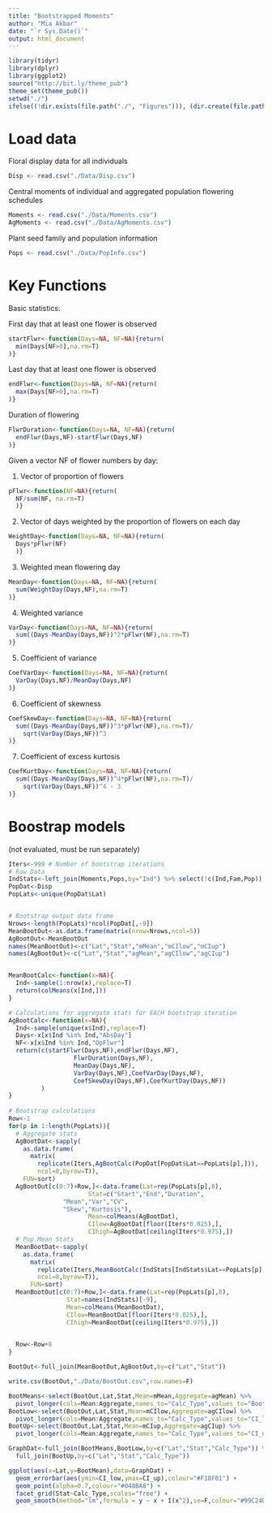 ```yaml
---
title: "Bootstrapped Moments"
author: "Mia Akbar"
date: "`r Sys.Date()`"
output: html_document
---
```



```r
library(tidyr)
library(dplyr)
library(ggplot2)
source("http://bit.ly/theme_pub")
theme_set(theme_pub()) 
setwd("./")
ifelse((!dir.exists(file.path("./", "Figures"))), (dir.create(file.path("./", "Figures"))), FALSE)
```

# Load data

Floral display data for all individuals

```r
Disp <- read.csv("./Data/Disp.csv")
```


Central moments of individual and aggregated population flowering schedules 

```r
Moments <- read.csv("./Data/Moments.csv")
AgMoments <- read.csv("./Data/AgMoments.csv")
```

Plant seed family and population information

```r
Pops <- read.csv("./Data/PopInfo.csv")
```

# Key Functions

Basic statistics:

First day that at least one flower is observed

```r
startFlwr<-function(Days=NA, NF=NA){return(
  min(Days[NF>0],na.rm=T)
)}
```

Last day that at least one flower is observed

```r
endFlwr<-function(Days=NA, NF=NA){return(
  max(Days[NF>0],na.rm=T)
)}
```

Duration of flowering

```r
FlwrDuration<-function(Days=NA, NF=NA){return(
  endFlwr(Days,NF)-startFlwr(Days,NF)
)}
```


Given a vector NF of flower numbers by day:

1. Vector of proportion of flowers

```r
pFlwr<-function(NF=NA){return(
  NF/sum(NF, na.rm=T)
  )}
```

2. Vector of days weighted by the proportion of flowers on each day

```r
WeightDay<-function(Days=NA, NF=NA){return(
  Days*pFlwr(NF)
  )}
```

3. Weighted mean flowering day

```r
MeanDay<-function(Days=NA, NF=NA){return(
  sum(WeightDay(Days,NF),na.rm=T)
)}
```

4. Weighted variance

```r
VarDay<-function(Days=NA, NF=NA){return(
  sum((Days-MeanDay(Days,NF))^2*pFlwr(NF),na.rm=T)
)}
```

5. Coefficient of variance

```r
CoefVarDay<-function(Days=NA, NF=NA){return(
  VarDay(Days,NF)/MeanDay(Days,NF)
)}
```

6. Coefficient of skewness

```r
CoefSkewDay<-function(Days=NA, NF=NA){return(
  sum((Days-MeanDay(Days,NF))^3*pFlwr(NF),na.rm=T)/
    sqrt(VarDay(Days,NF))^3
)}
```

7. Coefficient of excess kurtosis

```r
CoefKurtDay<-function(Days=NA, NF=NA){return(
  sum((Days-MeanDay(Days,NF))^4*pFlwr(NF),na.rm=T)/
    sqrt(VarDay(Days,NF))^4 - 3
)}
```

# Boostrap models

(not evaluated, must be run separately)

```r
Iters<-999 # Number of bootstrap iterations
# Raw Data
IndStats<-left_join(Moments,Pops,by="Ind") %>% select(!c(Ind,Fam,Pop))
PopDat<-Disp
PopLats<-unique(PopDat$Lat)


# Bootstrap output data frame
Nrows<-length(PopLats)*ncol(PopDat[,-9])
MeanBootOut<-as.data.frame(matrix(nrow=Nrows,ncol=5))
AgBootOut<-MeanBootOut
names(MeanBootOut)<-c("Lat","Stat","mMean","mCIlow","mCIup")
names(AgBootOut)<-c("Lat","Stat","agMean","agCIlow","agCIup")


MeanBootCalc<-function(x=NA){
  Ind<-sample(1:nrow(x),replace=T)
  return(colMeans(x[Ind,]))
}

# Calculations for aggregate stats for EACH bootstrap iteration
AgBootCalc<-function(x=NA){
  Ind<-sample(unique(x$Ind),replace=T)
  Days<-x[x$Ind %in% Ind,"AbsDay"]
  NF<-x[x$Ind %in% Ind,"OpFlwr"]
  return(c(startFlwr(Days,NF),endFlwr(Days,NF),
                  FlwrDuration(Days,NF),
                  MeanDay(Days,NF),
                  VarDay(Days,NF),CoefVarDay(Days,NF),
                  CoefSkewDay(Days,NF),CoefKurtDay(Days,NF))
         )
}
                 
# Bootstrap calculations
Row<-1
for(p in 1:length(PopLats)){
  # Aggregate stats
  AgBootDat<-sapply(
    as.data.frame(
      matrix(
        replicate(Iters,AgBootCalc(PopDat[PopDat$Lat==PopLats[p],])),
        ncol=8,byrow=T)),
    FUN=sort)
  AgBootOut[c(0:7)+Row,]<-data.frame(Lat=rep(PopLats[p],8),
                      Stat=c("Start","End","Duration",
               "Mean","Var","CV",
               "Skew","Kurtosis"),
                      Mean=colMeans(AgBootDat),
                      CIlow=AgBootDat[floor(Iters*0.025),],
                      CIhigh=AgBootDat[ceiling(Iters*0.975),])
  # Pop Mean Stats
  MeanBootDat<-sapply(
    as.data.frame(
      matrix(
        replicate(Iters,MeanBootCalc(IndStats[IndStats$Lat==PopLats[p],-9])),
        ncol=8,byrow=T)),
      FUN=sort)
  MeanBootOut[c(0:7)+Row,]<-data.frame(Lat=rep(PopLats[p],8),
                Stat=names(IndStats)[-9],
                Mean=colMeans(MeanBootDat),
                CIlow=MeanBootDat[floor(Iters*0.025),],
                CIhigh=MeanBootDat[ceiling(Iters*0.975),])
    

  Row<-Row+8
}

BootOut<-full_join(MeanBootOut,AgBootOut,by=c("Lat","Stat"))

write.csv(BootOut,"./Data/BootOut.csv",row.names=F)
```


```r

BootMeans<-select(BootOut,Lat,Stat,Mean=mMean,Aggregate=agMean) %>%
  pivot_longer(cols=Mean:Aggregate,names_to="Calc_Type",values_to="BootMean")
BootLow<-select(BootOut,Lat,Stat,Mean=mCIlow,Aggregate=agCIlow) %>%
  pivot_longer(cols=Mean:Aggregate,names_to="Calc_Type",values_to="CI_low")
BootUp<-select(BootOut,Lat,Stat,Mean=mCIup,Aggregate=agCIup) %>%
  pivot_longer(cols=Mean:Aggregate,names_to="Calc_Type",values_to="CI_up")

GraphDat<-full_join(BootMeans,BootLow,by=c("Lat","Stat","Calc_Type")) %>%
  full_join(BootUp,by=c("Lat","Stat","Calc_Type"))
```

```r
ggplot(aes(x=Lat,y=BootMean),data=GraphDat) +
  geom_errorbar(aes(ymin=CI_low,ymax=CI_up),colour="#F18F01") + 
  geom_point(alpha=0.7,colour="#048BA8") + 
  facet_grid(Stat~Calc_Type,scales="free") + 
  geom_smooth(method="lm",formula = y ~ x + I(x^2),se=F,colour="#99C24D")
```



